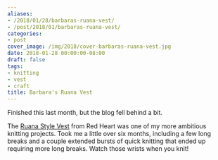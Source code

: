 ```yaml
---
aliases:
- /2018/01/28/barbaras-ruana-vest/
- /post/2018/01/barbaras-ruana-vest/
categories:
- post
cover_image: /img/2018/cover-barbaras-ruana-vest.jpg
date: 2018-01-28 00:00:00-08:00
draft: false
tags:
- knitting
- vest
- craft
title: Barbara's Ruana Vest
---
```


Finished this last month, but the blog fell behind a bit.

The [Ruana Style Vest][] from Red Heart was one of my more ambitious knitting projects. Took me a little over
six months, including a few long breaks and a couple extended bursts of quick knitting that ended up requiring
more long breaks. Watch those wrists when you knit!

[Ruana Style Vest]: http://www.redheart.com/free-patterns/ruana-style-vest

